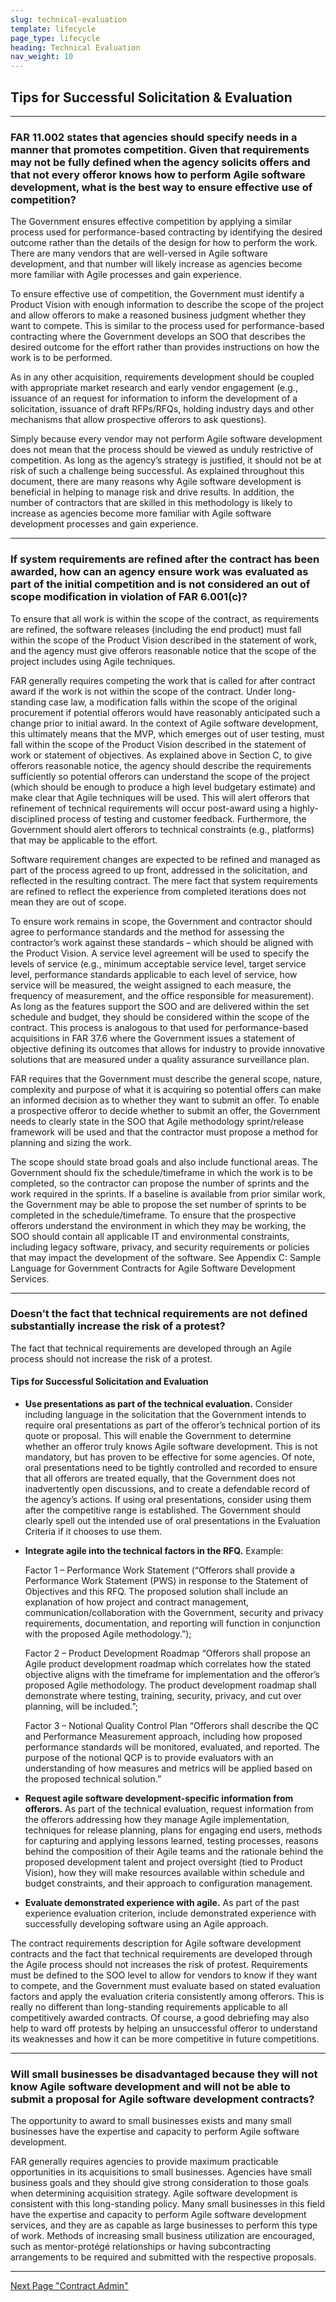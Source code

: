 ```yaml
---
slug: technical-evaluation
template: lifecycle
page_type: lifecycle
heading: Technical Evaluation
nav_weight: 10
---
```

## Tips for Successful Solicitation & Evaluation


***
<a name="effective-competition"></a> 
### FAR 11.002 states that agencies should specify needs in a manner that promotes competition.  Given that requirements may not be fully defined when the agency solicits offers and that not every offeror knows how to perform Agile software development, what is the best way to ensure effective use of competition? 

The Government ensures effective competition by applying a similar process used for performance-based contracting by identifying the desired outcome rather than the details of the design for how to perform the work.  There are many vendors that are well-versed in Agile software development, and that number will likely increase as agencies become more familiar with Agile processes and gain experience. 

To ensure effective use of competition, the Government must identify a Product Vision with enough information to describe the scope of the project and allow offerors to make a reasoned business judgment whether they want to compete.  This is similar to the process used for performance-based contracting where the Government develops an SOO that describes the desired outcome for the effort rather than provides instructions on how the work is to be performed. 

As in any other acquisition, requirements development should be coupled with appropriate market research and early vendor engagement (e.g., issuance of an request for information to inform the development of a solicitation, issuance of draft RFPs/RFQs, holding industry days and other mechanisms that allow prospective offerors to ask questions). 

Simply because every vendor may not perform Agile software development does not mean that the process should be viewed as unduly restrictive of competition.  As long as the agency’s strategy is justified, it should not be at risk of such a challenge being successful.  As explained throughout this document, there are many reasons why Agile software development is beneficial in helping to manage risk and drive results.  In addition, the number of contractors that are skilled in this methodology is likely to increase as agencies become more familiar with Agile software development processes and gain experience.   

***
<a name="violation-of-far"></a> 
### If system requirements are refined after the contract has been awarded, how can an agency ensure work was evaluated as part of the initial competition and is not considered an out of scope modification in violation of FAR 6.001(c)?

To ensure that all work is within the scope of the contract, as requirements are refined, the software releases (including the end product) must fall within the scope of the Product Vision described in the statement of work, and the agency must give offerors reasonable notice that the scope of the project includes using Agile techniques.  

FAR generally requires competing the work that is called for after contract award if the work is not within the scope of the contract.  Under long-standing case law, a modification falls within the scope of the original procurement if potential offerors would have reasonably anticipated such a change prior to initial award.  In the context of Agile software development, this ultimately means that the MVP, which emerges out of user testing, must fall within the scope of the Product Vision described in the statement of work or statement of objectives.  As explained above in Section C, to give offerors reasonable notice, the agency should describe the requirements sufficiently so potential offerors can understand the scope of the project (which should be enough to produce a high level budgetary estimate) and make clear that Agile techniques will be used.  This will alert offerors that refinement of technical requirements will occur post-award using a highly-disciplined process of testing and customer feedback.  Furthermore, the Government should alert offerors to technical constraints (e.g., platforms) that may be applicable to the effort. 

Software requirement changes are expected to be refined and managed as part of the process agreed to up front, addressed in the solicitation, and reflected in the resulting contract.  The mere fact that system requirements are refined to reflect the experience from completed iterations does not mean they are out of scope.  

To ensure work remains in scope, the Government and contractor should agree to performance standards and the method for assessing the contractor’s work against these standards – which should be aligned with the Product Vision.  A service level agreement will be used to specify the levels of service (e.g., minimum acceptable service level, target service level, performance standards applicable to each level of service, how service will be measured, the weight assigned to each measure, the frequency of measurement, and the office responsible for measurement).  As long as the features support the SOO and are delivered within the set schedule and budget, they should be considered within the scope of the contract.  This process is analogous to that used for performance-based acquisitions in FAR 37.6 where the Government issues a statement of objective defining its outcomes that allows for industry to provide innovative solutions that are measured under a quality assurance surveillance plan. 

FAR requires that the Government must describe the general scope, nature, complexity and purpose of what it is acquiring so potential offers can make an informed decision as to whether they want to submit an offer.  To enable a prospective offeror to decide whether to submit an offer, the Government needs to clearly state in the SOO that Agile methodology sprint/release framework will be used and that the contractor must propose a method for planning and sizing the work. 

The scope should state broad goals and also include functional areas.  The Government should fix the schedule/timeframe in which the work is to be completed, so the contractor can propose the number of sprints and the work required in the sprints.  If a baseline is available from prior similar work, the Government may be able to propose the set number of sprints to be completed in the schedule/timeframe.  To ensure that the prospective offerors understand the environment in which they may be working, the SOO should contain all applicable IT and environmental constraints, including legacy software, privacy, and security requirements or policies that may impact the development of the software.  See Appendix C: Sample Language for Government Contracts for Agile Software Development Services.  

***
<a name="risk-of-protest"></a>
### Doesn’t the fact that technical requirements are not defined substantially increase the risk of a protest?

The fact that technical requirements are developed through an Agile process should not increase the risk of a protest.

#### Tips for Successful Solicitation and Evaluation

- **Use presentations as part of the technical evaluation.** Consider including language in the solicitation that the Government intends to require oral presentations as part of the offeror’s technical portion of its quote or proposal. This will enable the Government to determine whether an offeror truly knows Agile software development. This is not mandatory, but has proven to be effective for some agencies.  Of note, oral presentations need to be tightly controlled and recorded to ensure that all offerors are treated equally, that the Government does not inadvertently open discussions, and to create a defendable record of the agency’s actions.  If using oral presentations, consider using them after the competitive range is established. The Government should clearly spell out the intended use of oral presentations in the Evaluation Criteria if it chooses to use them.
- **Integrate agile into the technical factors in the RFQ.** Example:
   
   Factor 1 – Performance Work Statement (“Offerors shall provide a Performance Work Statement (PWS) in response to the Statement of Objectives and this RFQ. The proposed solution shall include an explanation of how project and contract management, communication/collaboration with the Government, security and privacy requirements, documentation, and reporting will function in conjunction with the proposed Agile methodology.”); 
   
   Factor 2 – Product Development Roadmap “Offerors shall propose an Agile product development roadmap which correlates how the stated objective aligns with the timeframe for implementation and the offeror’s proposed Agile methodology. The product development roadmap shall demonstrate where testing, training, security, privacy, and cut over planning, will be included.”; 
   
   Factor 3 – Notional Quality Control Plan “Offerors shall describe the QC and Performance Measurement approach, including how proposed performance standards will be monitored, evaluated, and reported. The purpose of the notional QCP is to provide evaluators with an understanding of how measures and metrics will be applied based on the proposed technical solution.” 
- **Request agile software development-specific information from offerors.** As part of the technical evaluation, request information from the offerors addressing how they manage Agile implementation, techniques for release planning, plans for engaging end users, methods for capturing and applying lessons learned, testing processes, reasons behind the composition of their Agile teams and the rationale behind the proposed development talent and project oversight (tied to Product Vision), how they will make resources available within schedule and budget constraints, and their approach to configuration management.
- **Evaluate demonstrated experience with agile.** As part of the past experience evaluation criterion, include demonstrated experience with successfully developing software using an Agile approach. 

The contract requirements description for Agile software development contracts and the fact that technical requirements are developed through the Agile process should not increases the risk of protest.  Requirements must be defined to the SOO level to allow for vendors to know if they want to compete, and the Government must evaluate based on stated evaluation factors and apply the evaluation criteria consistently among offerors.  This is really no different than long-standing requirements applicable to all competitively awarded contracts.  Of course, a good debriefing may also help to ward off protests by helping an unsuccessful offeror to understand its weaknesses and how it can be more competitive in future competitions.  

***
<a name="small-business"></a> 
### Will small businesses be disadvantaged because they will not know Agile software development and will not be able to submit a proposal for Agile software development contracts?

The opportunity to award to small businesses exists and many small businesses have the expertise and capacity to perform Agile software development.

FAR generally requires agencies to provide maximum practicable opportunities in its acquisitions to small businesses.  Agencies have small business goals and they should give strong consideration to those goals when determining acquisition strategy.  Agile software development is consistent with this long-standing policy.  Many small businesses in this field have the expertise and capacity to perform Agile software development services, and they are as capable as large businesses to perform this type of work.  Methods of increasing small business utilization are encouraged, such as mentor-protégé relationships or having subcontracting arrangements to be required and submitted with the respective proposals.

***
<a href="/handbook/contract-admin/"><i class="fa fa-arrow-right" aria-hidden="true"></i>Next Page "Contract Admin"</a>
